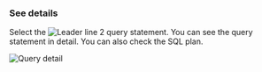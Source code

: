 ### See details

Select the ![Leader line 2](/img/number-02.png) query statement. You can see the query statement in detail. You can also check the SQL plan.

![Query detail](/img/db-stat-query.png)

